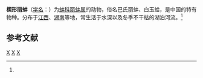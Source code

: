 {{Speciesbox
| taxon = Lamprotula bazini
| binomial_authority = (Heude, 1877)<ref name='id11280'>{{cite web| url =http://www.bioinfo.cn/db05/BjdwSpecies.php?action=view&id=11280| title =楔形丽蚌| work =《中国动物物种编目数据库》| publisher =中国科学院微生物研究所| author =中国科学院动物研究所| accessdate =2009-04-28| deadurl =yes| archiveurl =https://web.archive.org/web/20160305030312/http://www.bioinfo.cn/db05/BjdwSpecies.php?action=view&id=11280| archivedate =2016-03-05}}</ref>
}}

'''楔形丽蚌'''（[[学名|学名]]：{{lang|la|''Lamprotula bazini''}}）为[[蚌科|蚌科]][[丽蚌属|丽蚌属]]的动物，俗名巴氏丽蚌、白玉蛤，是中国的特有物种。分布于[[江西|江西]]、[[湖南|湖南]]等地，常生活于水深以及冬季不干枯的湖泊河流。<ref name='id11280'/>

== 参考文献 ==
{{reflist}}

{{taxonbar}}
[[Category:_1877年描述的动物|X]]
[[Category:丽蚌属|X]]
[[Category:中国特有软体动物|X]]